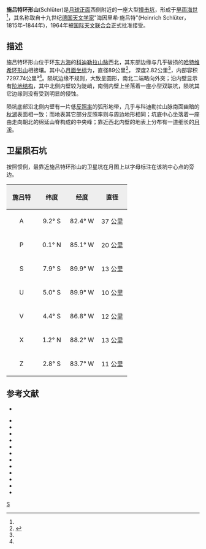 {{lunar crater data|
 image=Schlüter crater 4181 h3.jpg|260px|
 caption=[[月球轨道器4号|月球轨道器4号]]拍摄的图像|
 latitude=5.9|
 N_or_S=S|
 longitude=83.3|
 E_or_W=W|
 diameter=89 公里|
 depth=2.82公里|
 colong=84|
 eponym=海因里希·施吕特}}
'''施吕特环形山'''(Schlüter)是[[月球正面|月球正面]]西侧附近的一座大型[[撞击坑|撞击坑]]，形成于[[早雨海世|早雨海世]]<ref name="LICD"/>，其名称取自十九世纪[[德国|德国]][[天文学家|天文学家]]"海因里希·施吕特"(Heinrich Schlüter，1815年–1844年)，1964年被[[国际天文联合会|国际天文联合会]]正式批准接受。

==描述==
施吕特环形山位于环[[东方海|东方海]]的[[科迪勒拉山脉_(月球)|科迪勒拉山脉]]西北，其东部边缘与几乎破损的[[哈特维希环形山|哈特维希环形山]]相接壤。其中心[[月面坐标|月面坐标]]为{{Coord|5.9|S|83.3|W|globe:Moon|nogoogle=1|noosm=1}}，直径89公里<ref name="IAU">{{Cite web |url=http://planetarynames.wr.usgs.gov/Feature/5373 |title=Directory of the International Astronomical Union |access-date=2016-06-05 |archive-date=2019-11-28 |archive-url=https://web.archive.org/web/20191128215021/https://planetarynames.wr.usgs.gov/Feature/5373 |dead-url=no }}</ref>，
深度2.82公里<ref name="LICD"/>，内部容积7297.74公里³<ref name="LICD"/>。陨坑边缘不规则，大致呈圆形，南北二端略向外突；沿内壁显示有[[wiktionary:terrace|阶地结构]]，其中北侧内壁较为陡峭，南侧内壁上坐落着一座小型双联坑，陨坑其它边缘则没有受到明显的侵蚀。

陨坑底部沿北侧内壁有一片低[[反照率|反照率]]的弧形地带，几乎与科迪勒拉山脉南面幽暗的[[秋湖|秋湖]]表面相一致；而地表其它部分反照率则与周边地形相同；坑底中心坐落着一座由走向朝北的绵延山脊构成的中央峰；靠近西北内壁的地表上分布有一道细长的[[月溪|月溪]]。

==卫星陨石坑==
按照惯例，最靠近施吕特环形山的卫星坑在月图上以字母标注在该坑中心点的旁边。

{| class="wikitable"
!width="25%" style="background:#eeeeee;" |施吕特
!width="25%" style="background:#eeeeee;" |纬度
!width="25%" style="background:#eeeeee;" |经度
!width="25%" style="background:#eeeeee;" |直径
|-
|align="center"|A
|align="center"|9.2° S
|align="center"|82.4° W
|align="center"|37 公里
|-
|align="center"|P
|align="center"|0.1° N
|align="center"|85.1° W
|align="center"|20 公里
|-
|align="center"|S
|align="center"|7.9° S
|align="center"|89.9° W
|align="center"|13 公里
|-
|align="center"|U
|align="center"|5.0° S
|align="center"|89.9° W
|align="center"|10 公里
|-
|align="center"|V
|align="center"|4.4° S
|align="center"|86.8° W
|align="center"|12 公里
|-
|align="center"|X
|align="center"|1.2° N
|align="center"|88.2° W
|align="center"|13 公里
|-
|align="center"|Z
|align="center"|2.8° S
|align="center"|83.7° W
|align="center"|11 公里
|}

==参考文献==
{{reflist|refs=
<ref name=LICD>Lunar Impact Crater Database</ref>
}}
* {{cite web | last = Wood | first = Chuck | date = June 10, 2007 | url = http://www.lpod.org/?m=20070610 | title = A Rim on the Limb? | publisher = Lunar Photo of the Day | accessdate = 2007-06-11 | deadurl = yes | archiveurl = https://web.archive.org/web/20070813115730/http://www.lpod.org/?m=20070610 | archivedate = 2007年8月13日 }}
{{refbegin}}
* {{cite book
  | last1 = Andersson
  | first1 = L. E.
  | last2 = Whitaker
  | first2 = E. A.
  | authorlink2 = Ewen Whitaker
  | date = 1982
  | title = [[NASA|NASA]] Catalogue of Lunar Nomenclature
  | publisher = NASA RP-1097
  | ref = harv
  }}
* {{cite web
  | last = Blue
  | first = Jennifer
  | date = July 25, 2007
  | title = Gazetteer of Planetary Nomenclature
  | publisher = [[United_States_Geological_Survey|USGS]]
  | url = http://planetarynames.wr.usgs.gov/
  | accessdate = 2007-08-05
  | ref = harv
  | archive-date = 2015-05-26
  | archive-url = https://web.archive.org/web/20150526164842/http://planetarynames.wr.usgs.gov/
  | dead-url = no
  }}
* {{cite book
  | last1 = Bussey
  | first1 = B.
  | authorlink1 = Ben Bussey
  | last2 = Spudis
  | first2 = P.
  | authorlink2 = Paul Spudis
  | date = 2004
  | title = The Clementine Atlas of the Moon
  | publisher = Cambridge University Press
  | location = New York
  | isbn = 978-0-521-81528-4
  | ref = harv
  }}
* {{cite book
  | last1 = Cocks
  | first1 = Elijah E.
  | last2 = Cocks
  | first2 = Josiah C.
  | date = 1995
  | title = Who's Who on the Moon: A Biographical Dictionary of Lunar Nomenclature
  | url = https://archive.org/details/isbn_9780936389271
  | publisher = Tudor Publishers
  | isbn = 978-0-936389-27-1
  | ref = harv
  }}
* {{cite web
  | last = McDowell
  | first = Jonathan
  | date = July 15, 2007
  | url = http://host.planet4589.org/astro/lunar/
  | title = Lunar Nomenclature
  | publisher = Jonathan's Space Report
  | accessdate = 2007-10-24
  | ref = harv
  | archive-date = 2015-01-12
  | archive-url = https://web.archive.org/web/20150112233439/http://host.planet4589.org/astro/lunar/
  | dead-url = no
  }}
* {{cite journal| last1 = Menzel| first1 = D. H.| last2 = Minnaert| first2 = M.| last3 = Levin| first3 = B.| last4 = Dollfus| first4 = A.| last5 = Bell| first5 = B.| title = Report on Lunar Nomenclature by the Working Group of Commission 17 of the IAU| doi = 10.1007/BF00171763| journal = Space Science Reviews| volume = 12| issue = 2| pages = 136–186| year = 1971| pmid = | pmc =| bibcode = 1971SSRv...12..136M| ref = harv}}
* {{cite book
  | first = Patrick
  | last = Moore
  | authorlink = Patrick Moore
  | date = 2001
  | title = On the Moon
  | url = https://archive.org/details/patrickmooreonmo00patr
  | publisher = Sterling Publishing Co
  | isbn = 978-0-304-35469-6
  | ref = harv
  }}
* {{cite book
  | first = Fred W.
  | last = Price
  | date = 1988
  | title = The Moon Observer's Handbook
  | publisher = Cambridge University Press
  | isbn = 978-0-521-33500-3
  | ref = harv
  }}
* {{cite book
  | last = Rükl
  | first = Antonín
  | authorlink = Antonín Rükl
  | date = 1990
  | title = Atlas of the Moon
  | publisher = Kalmbach Books
  | isbn = 978-0-913135-17-4
  | ref = harv
  }}
* {{cite book
  | last = Webb
  | first = Rev. T. W.
  | authorlink = Thomas William Webb
  | date = 1962
  | title = Celestial Objects for Common Telescopes
  | url = https://archive.org/details/celestialobjects00webb
  | edition = 6th revised
  | publisher = Dover
  | isbn = 978-0-486-20917-3
  | ref = harv
  }}
* {{cite book
  | first = Ewen A.
  | last = Whitaker
  | authorlink = Ewen Whitaker
  | date = 1999
  | title = Mapping and Naming the Moon
  | publisher = Cambridge University Press
  | isbn = 978-0-521-62248-6
  | ref = harv
  }}
* {{cite book
  | first = Peter T.
  | last = Wlasuk
  | date = 2000
  | title = Observing the Moon
  | publisher = Springer
  | isbn = 978-1-85233-193-1
  | ref = harv
 }}
{{refend}}

[[Category:月球环形山|S]]